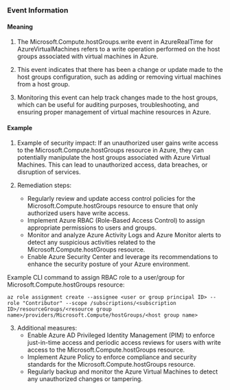 
### Event Information

#### Meaning

1. The Microsoft.Compute.hostGroups.write event in AzureRealTime for AzureVirtualMachines refers to a write operation performed on the host groups associated with virtual machines in Azure.

2. This event indicates that there has been a change or update made to the host groups configuration, such as adding or removing virtual machines from a host group.

3. Monitoring this event can help track changes made to the host groups, which can be useful for auditing purposes, troubleshooting, and ensuring proper management of virtual machine resources in Azure.

#### Example

1. Example of security impact: If an unauthorized user gains write access to the Microsoft.Compute.hostGroups resource in Azure, they can potentially manipulate the host groups associated with Azure Virtual Machines. This can lead to unauthorized access, data breaches, or disruption of services.

2. Remediation steps:
   - Regularly review and update access control policies for the Microsoft.Compute.hostGroups resource to ensure that only authorized users have write access.
   - Implement Azure RBAC (Role-Based Access Control) to assign appropriate permissions to users and groups.
   - Monitor and analyze Azure Activity Logs and Azure Monitor alerts to detect any suspicious activities related to the Microsoft.Compute.hostGroups resource.
   - Enable Azure Security Center and leverage its recommendations to enhance the security posture of your Azure environment.

Example CLI command to assign RBAC role to a user/group for Microsoft.Compute.hostGroups resource:
```
az role assignment create --assignee <user or group principal ID> --role "Contributor" --scope /subscriptions/<subscription ID>/resourceGroups/<resource group name>/providers/Microsoft.Compute/hostGroups/<host group name>
```

3. Additional measures:
   - Enable Azure AD Privileged Identity Management (PIM) to enforce just-in-time access and periodic access reviews for users with write access to the Microsoft.Compute.hostGroups resource.
   - Implement Azure Policy to enforce compliance and security standards for the Microsoft.Compute.hostGroups resource.
   - Regularly backup and monitor the Azure Virtual Machines to detect any unauthorized changes or tampering.

